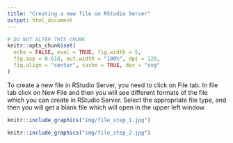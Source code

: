 ```yaml
---
title: "Creating a new file on RStudio Server"
output: html_document
---
```


```r
# DO NOT ALTER THIS CHUNK
knitr::opts_chunk$set(
  echo = FALSE, eval = TRUE, fig.width = 5,
  fig.asp = 0.618, out.width = "100%", dpi = 120,
  fig.align = "center", cache = TRUE, dev = "svg"
)
```

To create a new file in RStudio Server, you need to click on File tab. In file tab click on New File and then you will see different formats of the file which you can create in RStudio Server. Select the appropriate file type, and then you will get a blank file which will open in the upper left window.   

```r
knitr::include_graphics("img/file_step_1.jpg")
```

```r
knitr::include_graphics("img/file_step_2.jpg")
```
